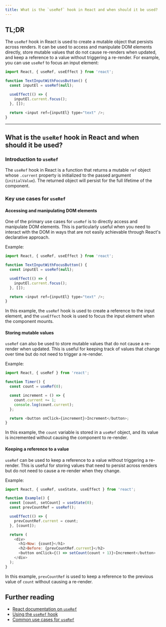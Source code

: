 ```yaml
---
title: What is the `useRef` hook in React and when should it be used?
---
```


## TL;DR

The `useRef` hook in React is used to create a mutable object that persists across renders. It can be used to access and manipulate DOM elements directly, store mutable values that do not cause re-renders when updated, and keep a reference to a value without triggering a re-render. For example, you can use `useRef` to focus an input element:

```javascript
import React, { useRef, useEffect } from 'react';

function TextInputWithFocusButton() {
  const inputEl = useRef(null);

  useEffect(() => {
    inputEl.current.focus();
  }, []);

  return <input ref={inputEl} type="text" />;
}
```

---

## What is the `useRef` hook in React and when should it be used?

### Introduction to `useRef`

The `useRef` hook in React is a function that returns a mutable `ref` object whose `.current` property is initialized to the passed argument (`initialValue`). The returned object will persist for the full lifetime of the component.

### Key use cases for `useRef`

#### Accessing and manipulating DOM elements

One of the primary use cases for `useRef` is to directly access and manipulate DOM elements. This is particularly useful when you need to interact with the DOM in ways that are not easily achievable through React's declarative approach.

Example:

```javascript
import React, { useRef, useEffect } from 'react';

function TextInputWithFocusButton() {
  const inputEl = useRef(null);

  useEffect(() => {
    inputEl.current.focus();
  }, []);

  return <input ref={inputEl} type="text" />;
}
```

In this example, the `useRef` hook is used to create a reference to the input element, and the `useEffect` hook is used to focus the input element when the component mounts.

#### Storing mutable values

`useRef` can also be used to store mutable values that do not cause a re-render when updated. This is useful for keeping track of values that change over time but do not need to trigger a re-render.

Example:

```javascript
import React, { useRef } from 'react';

function Timer() {
  const count = useRef(0);

  const increment = () => {
    count.current += 1;
    console.log(count.current);
  };

  return <button onClick={increment}>Increment</button>;
}
```

In this example, the `count` variable is stored in a `useRef` object, and its value is incremented without causing the component to re-render.

#### Keeping a reference to a value

`useRef` can be used to keep a reference to a value without triggering a re-render. This is useful for storing values that need to persist across renders but do not need to cause a re-render when they change.

Example:

```javascript
import React, { useRef, useState, useEffect } from 'react';

function Example() {
  const [count, setCount] = useState(0);
  const prevCountRef = useRef();

  useEffect(() => {
    prevCountRef.current = count;
  }, [count]);

  return (
    <div>
      <h1>Now: {count}</h1>
      <h2>Before: {prevCountRef.current}</h2>
      <button onClick={() => setCount(count + 1)}>Increment</button>
    </div>
  );
}
```

In this example, `prevCountRef` is used to keep a reference to the previous value of `count` without causing a re-render.

## Further reading

- [React documentation on `useRef`](https://reactjs.org/docs/hooks-reference.html#useref)
- [Using the `useRef` hook](https://reactjs.org/docs/hooks-faq.html#is-there-something-like-instance-variables)
- [Common use cases for `useRef`](https://blog.logrocket.com/how-to-use-react-useref-hook/)

